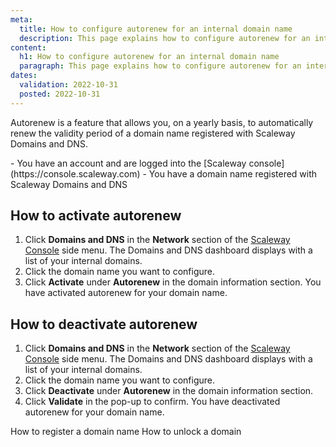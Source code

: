 ```yaml
---
meta:
  title: How to configure autorenew for an internal domain name
  description: This page explains how to configure autorenew for an internal domain name with Scaleway Domains and DNS.
content:
  h1: How to configure autorenew for an internal domain name
  paragraph: This page explains how to configure autorenew for an internal domain name with Scaleway Domains and DNS.
dates:
  validation: 2022-10-31
  posted: 2022-10-31
---
```


Autorenew is a feature that allows you, on a yearly basis, to automatically renew the validity period of a domain name registered with Scaleway Domains and DNS.

<Macro id="iam-requirements" />
 
<Message type="requirement">
  - You have an account and are logged into the [Scaleway console](https://console.scaleway.com) 
  - You have a domain name registered with Scaleway Domains and DNS
</Message>

## How to activate autorenew

1. Click **Domains and DNS** in the **Network** section of the [Scaleway Console](https://console.scaleway.com) side menu. The Domains and DNS dashboard displays with a list of your internal domains.
2. Click the domain name you want to configure.
3. Click **Activate** under **Autorenew** in the domain information section.
    <Lightbox src="scaleway-domain-autorenew.webp" alt="" />
You have activated autorenew for your domain name.

## How to deactivate autorenew

1. Click **Domains and DNS** in the **Network** section of the [Scaleway Console](https://console.scaleway.com) side menu. The Domains and DNS dashboard displays with a list of your internal domains.
2. Click the domain name you want to configure.
3. Click **Deactivate** under **Autorenew** in the domain information section.
4. Click **Validate** in the pop-up to confirm. 
You have deactivated autorenew for your domain name.

 
<Navigation title="See Also">
  <PreviousButton to="/network/domains-and-dns/how-to/register-internal-domain/">How to register a domain name</PreviousButton>
  <NextButton to="/network/domains-and-dns/how-to/unlock-internal-domain/">How to unlock a domain</NextButton>
</Navigation>